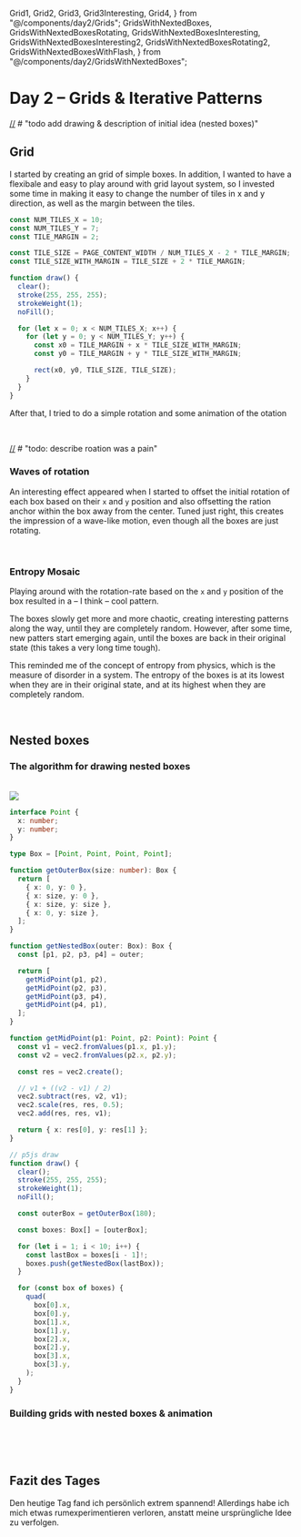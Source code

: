   Grid1,
  Grid2,
  Grid3,
  Grid3Interesting,
  Grid4,
} from "@/components/day2/Grids";
  GridsWithNextedBoxes,
  GridsWithNextedBoxesRotating,
  GridsWithNextedBoxesInteresting,
  GridsWithNextedBoxesInteresting2,
  GridsWithNextedBoxesRotating2,
  GridsWithNextedBoxesWithFlash,
} from "@/components/day2/GridsWithNextedBoxes";

# Day 2 – Grids & Iterative Patterns

[//] # "todo add drawing & description of initial idea (nested boxes)"

## Grid

I started by creating an grid of simple boxes. In addition, I wanted to have a flexibale and easy to play around with grid layout system, so I invested some time in making it easy to change the number of tiles in x and y direction, as well as the margin between the tiles.

```js
const NUM_TILES_X = 10;
const NUM_TILES_Y = 7;
const TILE_MARGIN = 2;

const TILE_SIZE = PAGE_CONTENT_WIDTH / NUM_TILES_X - 2 * TILE_MARGIN;
const TILE_SIZE_WITH_MARGIN = TILE_SIZE + 2 * TILE_MARGIN;

function draw() {
  clear();
  stroke(255, 255, 255);
  strokeWeight(1);
  noFill();

  for (let x = 0; x < NUM_TILES_X; x++) {
    for (let y = 0; y < NUM_TILES_Y; y++) {
      const x0 = TILE_MARGIN + x * TILE_SIZE_WITH_MARGIN;
      const y0 = TILE_MARGIN + y * TILE_SIZE_WITH_MARGIN;

      rect(x0, y0, TILE_SIZE, TILE_SIZE);
    }
  }
}
```

After that, I tried to do a simple rotation and some animation of the otation

<br />

<div
  style={{
    display: "flex",
    flex: "0 0 " + (PAGE_CONTENT_WIDTH / 3 - 15) + "px",
    alignContent: "space-around",
  }}
>
  <Grid1
    numTilesX={10}
    numTilesY={7}
    contentWidth={PAGE_CONTENT_WIDTH / 3 - 15}
  />
  <Grid2
    numTilesX={10}
    numTilesY={7}
    contentWidth={PAGE_CONTENT_WIDTH / 3 - 15}
  />
  <Grid3
    numTilesX={10}
    numTilesY={7}
    contentWidth={PAGE_CONTENT_WIDTH / 3 - 15}
  />
</div>

[//] # "todo: describe roation was a pain"

### Waves of rotation

An interesting effect appeared when I started to offset the initial rotation of each box based on their `x` and `y` position and also offsetting the ration anchor within the box away from the center.
Tuned just right, this creates the impression of a wave-like motion, even though all the boxes are just rotating.

<Grid3Interesting numTilesX={10} numTilesY={7} margin={20} />

<br />

### Entropy Mosaic

Playing around with the rotation-rate based on the `x` and `y` position of the box resulted in a – I think – cool pattern.

The boxes slowly get more and more chaotic, creating interesting patterns along the way, until they are completely random. However, after some time, new patters start emerging again, until the boxes are back in their original state (this takes a very long time tough).

This reminded me of the concept of entropy from physics, which is the measure of disorder in a system. The entropy of the boxes is at its lowest when they are in their original state, and at its highest when they are completely random.

<br />

<Grid4 numTilesX={20} numTilesY={16} margin={5} />

## Nested boxes

### The algorithm for drawing nested boxes

<br />


<div style={{ display: "flex", justifyContent: "center", flex: "0 0 50%" }}>
  <Image src={NestedBoxMathSketch} width={PAGE_CONTENT_WIDTH / 2} />
</div>

<NestedBox />

```typescript
interface Point {
  x: number;
  y: number;
}

type Box = [Point, Point, Point, Point];

function getOuterBox(size: number): Box {
  return [
    { x: 0, y: 0 },
    { x: size, y: 0 },
    { x: size, y: size },
    { x: 0, y: size },
  ];
}

function getNestedBox(outer: Box): Box {
  const [p1, p2, p3, p4] = outer;

  return [
    getMidPoint(p1, p2),
    getMidPoint(p2, p3),
    getMidPoint(p3, p4),
    getMidPoint(p4, p1),
  ];
}

function getMidPoint(p1: Point, p2: Point): Point {
  const v1 = vec2.fromValues(p1.x, p1.y);
  const v2 = vec2.fromValues(p2.x, p2.y);

  const res = vec2.create();

  // v1 + ((v2 - v1) / 2)
  vec2.subtract(res, v2, v1);
  vec2.scale(res, res, 0.5);
  vec2.add(res, res, v1);

  return { x: res[0], y: res[1] };
}

// p5js draw
function draw() {
  clear();
  stroke(255, 255, 255);
  strokeWeight(1);
  noFill();

  const outerBox = getOuterBox(180);

  const boxes: Box[] = [outerBox];

  for (let i = 1; i < 10; i++) {
    const lastBox = boxes[i - 1]!;
    boxes.push(getNestedBox(lastBox));
  }

  for (const box of boxes) {
    quad(
      box[0].x,
      box[0].y,
      box[1].x,
      box[1].y,
      box[2].x,
      box[2].y,
      box[3].x,
      box[3].y,
    );
  }
}
```

### Building grids with nested boxes & animation

<GridsWithNextedBoxes numTilesX={15} numTilesY={15} margin={8} />

<br />

<GridsWithNextedBoxesWithFlash numTilesX={15} numTilesY={15} margin={15} />

<br />

<GridsWithNextedBoxesRotating2 numTilesX={15} numTilesY={15} margin={15} />
<br />

<GridsWithNextedBoxesRotating numTilesX={15} numTilesY={15} margin={15} />

[//]: # "todo explore otehr grids"

## Fazit des Tages

Den heutige Tag fand ich persönlich extrem spannend! Allerdings habe ich mich etwas rumexperimentieren verloren, anstatt meine ursprüngliche Idee zu verfolgen.
